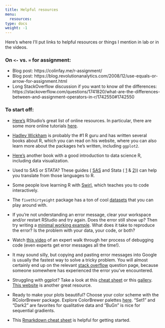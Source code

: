 ```yaml
---
title: Helpful resources
menu: 
  resources:
type: docs
weight: -1
---
```


Here's where I'll put links to helpful resources or things I mention in lab or in the videos.

### On `<-` vs. `=` for assignment:

- Blog post: https://colinfay.me/r-assignment/
- Blog post: https://blog.revolutionanalytics.com/2008/12/use-equals-or-arrow-for-assignment.html
- Long StackOverflow discussion if you want to know *all* the differences: https://stackoverflow.com/questions/1741820/what-are-the-differences-between-and-assignment-operators-in-r/1742550#1742550

### To start off:

- [Here's](https://www.rstudio.com/online-learning/) RStudio's great list of online resources. In particular, there are some more online tutorials [here](https://rstudio.cloud/learn/primers).

- [Hadley Wickham](http://hadley.nz) is probably the #1 R guru and has written several books about R, which you can read on his website, where you can also learn more about the packages he's written, including `ggplot2`.

- [Here's](http://www.moderndive.com) another book with a good introduction to data science R, including data visualization.

- Used to SAS or STATA? These guides ( [SAS](https://github.com/asnr/sas-to-r/blob/master/README.md) and Stata ( [1](https://github.com/EconometricsBySimulation/RStata/wiki/Dictionary:-Stata-to-R) &  [2](http://dss.princeton.edu/training/RStata.pdf))) can help you translate from those languages to R.

- Some people love learning R with [Swirl](https://swirlstats.com), which teaches you to code interactively.

- The `fivethirtyeight` package has a ton of cool [datasets](https://cloud.r-project.org/web/packages/fivethirtyeight/vignettes/fivethirtyeight.html) that you can play around with.

- If you're not understanding an error message, clear your workspace and/or restart RStudio and try again. Does the error still show up? Then try writing a [minimal working example](https://en.wikipedia.org/wiki/Minimal_Working_Example). What does it take to reproduce the error? Is the problem with your data, your code, or both?

- Watch [this video](https://www.rstudio.com/resources/videos/debugging-techniques-in-rstudio/) of an expert walk through her process of debugging code (even experts get error messages all the time!).

- It may sound silly, but copying and pasting error messages into Google is usually the fastest way to solve a tricky problem. You will almost certainly end up on the relevant [stack overflow](https://stackoverflow.com/) question page, because someone somewhere has experienced the error you've encountered.

- Struggling with ggplot? Take a look at this [cheat sheet](https://www.rstudio.com/wp-content/uploads/2015/03/ggplot2-cheatsheet.pdf) or this [gallery](http://www.r-graph-gallery.com/all-graphs/). [This website](http://www.cookbook-r.com/Graphs/) is another great resource.

- Ready to make your plots beautiful? Choose your color scheme with the RColorBrewer package. Explore ColorBrewer palettes [here](http://colorbrewer2.org). "Set1" and "Dark2" are favorites for qualitative data and "BuGn" is nice for sequential gradients.

- This [Rmarkdown cheat sheet](https://www.rstudio.com/wp-content/uploads/2015/03/rmarkdown-reference.pdf) is helpful for getting started.
